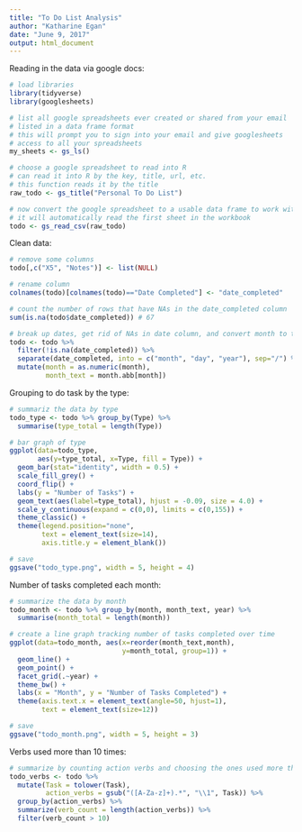```yaml
---
title: "To Do List Analysis"
author: "Katharine Egan"
date: "June 9, 2017"
output: html_document
---
```


Reading in the data via google docs:
```r
# load libraries
library(tidyverse)
library(googlesheets)

# list all google spreadsheets ever created or shared from your email 
# listed in a data frame format
# this will prompt you to sign into your email and give googlesheets
# access to all your spreadsheets
my_sheets <- gs_ls()

# choose a google spreadsheet to read into R 
# can read it into R by the key, title, url, etc. 
# this function reads it by the title 
raw_todo <- gs_title("Personal To Do List")

# now convert the google spreadsheet to a usable data frame to work with
# it will automatically read the first sheet in the workbook
todo <- gs_read_csv(raw_todo)
```

Clean data:
```r
# remove some columns 
todo[,c("X5", "Notes")] <- list(NULL)

# rename column 
colnames(todo)[colnames(todo)=="Date Completed"] <- "date_completed" 

# count the number of rows that have NAs in the date_completed column
sum(is.na(todo$date_completed)) # 67

# break up dates, get rid of NAs in date column, and convert month to text
todo <- todo %>%
  filter(!is.na(date_completed)) %>% 
  separate(date_completed, into = c("month", "day", "year"), sep="/") %>% 
  mutate(month = as.numeric(month),
         month_text = month.abb[month])
```

Grouping to do task by the type:
```r
# summariz the data by type
todo_type <- todo %>% group_by(Type) %>% 
  summarise(type_total = length(Type))

# bar graph of type
ggplot(data=todo_type,
       aes(y=type_total, x=Type, fill = Type)) +
  geom_bar(stat="identity", width = 0.5) +
  scale_fill_grey() +
  coord_flip() +
  labs(y = "Number of Tasks") +
  geom_text(aes(label=type_total), hjust = -0.09, size = 4.0) +
  scale_y_continuous(expand = c(0,0), limits = c(0,155)) +
  theme_classic() +
  theme(legend.position="none", 
        text = element_text(size=14),
        axis.title.y = element_blank())

# save 
ggsave("todo_type.png", width = 5, height = 4)
```

Number of tasks completed each month:
```r
# summarize the data by month 
todo_month <- todo %>% group_by(month, month_text, year) %>% 
  summarise(month_total = length(month))

# create a line graph tracking number of tasks completed over time 
ggplot(data=todo_month, aes(x=reorder(month_text,month), 
                            y=month_total, group=1)) +
  geom_line() +
  geom_point() +
  facet_grid(.~year) +
  theme_bw() +
  labs(x = "Month", y = "Number of Tasks Completed") +
  theme(axis.text.x = element_text(angle=50, hjust=1),
        text = element_text(size=12))

# save
ggsave("todo_month.png", width = 5, height = 3)
```

Verbs used more than 10 times:
```r
# summarize by counting action verbs and choosing the ones used more than 10 times
todo_verbs <- todo %>%
  mutate(Task = tolower(Task),
         action_verbs = gsub("([A-Za-z]+).*", "\\1", Task)) %>% 
  group_by(action_verbs) %>%
  summarize(verb_count = length(action_verbs)) %>% 
  filter(verb_count > 10) 
```

